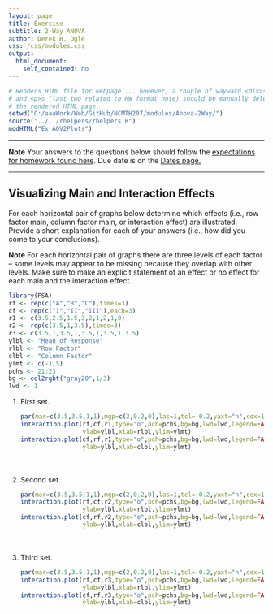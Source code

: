 ```yaml
---
layout: page
title: Exercise
subtitle: 2-Way ANOVA
author: Derek H. Ogle
css: /css/modules.css
output:
  html_document:
    self_contained: no
---
```


```r
# Renders HTML file for webpage ... however, a couple of wayward <div>s, <hr>s,
# and <p>s (last two related to HW format note) should be manually deleted from
# the rendered HTML page.
setwd("C:/aaaWork/Web/GitHub/NCMTH207/modules/Anova-2Way/")
source("../../rhelpers/rhelpers.R")
modHTML("Ex_AOV2Plots")
```

----

<div class="alert alert-warning">
  <strong>Note</strong> Your answers to the questions below should follow the <a href="../../resources/hwformat" target="_blank">expectations for homework found here</a>. Due date is on the <a href="../../resources/Dates-Current" target="_blank">Dates page.</a>
</div>

----

## Visualizing Main and Interaction Effects
For each horizontal pair of graphs below determine which effects (i.e., row factor main, column factor main, or interaction effect) are illustrated. Provide a short explanation for each of your answers (i.e., how did you come to your conclusions).

<div class="alert alert-info">
  <strong>Note</strong> For each horizontal pair of graphs there are three levels of each factor -- some levels may appear to be missing because they overlap with other levels. Make sure to make an explicit statement of an effect or no effect for each main and the interaction effect.
</div>

```r
library(FSA)
rf <- rep(c("A","B","C"),times=3)
cf <- rep(c("I","II","III"),each=3)
r1 <- c(3.5,2.5,1.5,3,2,1,2,1,0)
r2 <- rep(c(3.5,1,3.5),times=3)
r3 <- c(3.5,1,3.5,1,3.5,1,3.5,1,3.5)
ylbl <- "Mean of Response"
rlbl <- "Row Factor"
clbl <- "Column Factor"
ylmt <- c(-1,5)
pchs <- 21:23
bg <- col2rgbt("gray20",1/3)
lwd <- 1
```

<ol>
<li>First set.</li>
```r
par(mar=c(3.5,3.5,1,1),mgp=c(2,0.2,0),las=1,tcl=-0.2,yaxt="n",cex=1.1)
interaction.plot(rf,cf,r1,type="o",pch=pchs,bg=bg,lwd=lwd,legend=FALSE,
                 ylab=ylbl,xlab=rlbl,ylim=ylmt)
interaction.plot(cf,rf,r1,type="o",pch=pchs,bg=bg,lwd=lwd,legend=FALSE,
                 ylab=ylbl,xlab=clbl,ylim=ylmt)
```

<br><br>
<li>Second set.</li>
```r
par(mar=c(3.5,3.5,1,1),mgp=c(2,0.2,0),las=1,tcl=-0.2,yaxt="n",cex=1.1)
interaction.plot(rf,cf,r2,type="o",pch=pchs,bg=bg,lwd=lwd,legend=FALSE,
                 ylab=ylbl,xlab=rlbl,ylim=ylmt)
interaction.plot(cf,rf,r2,type="o",pch=pchs,bg=bg,lwd=lwd,legend=FALSE,
                 ylab=ylbl,xlab=clbl,ylim=ylmt)
```

<br><br>
<li>Third set.</li>
```r
par(mar=c(3.5,3.5,1,1),mgp=c(2,0.2,0),las=1,tcl=-0.2,yaxt="n",cex=1.1)
interaction.plot(rf,cf,r3,type="o",pch=pchs,bg=bg,lwd=lwd,legend=FALSE,
                 ylab=ylbl,xlab=rlbl,ylim=ylmt)
interaction.plot(cf,rf,r3,type="o",pch=pchs,bg=bg,lwd=lwd,legend=FALSE,
                 ylab=ylbl,xlab=clbl,ylim=ylmt)
```

</ol>
